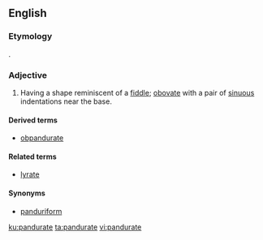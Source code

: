 ==English==

===Etymology===
{{etyl|la|en}} {{lena}} {{term|pandura|lang=la||a pandore}}.

===Adjective===
{{en-adj}}

# {{context|botany|of leaves|lang=en}} Having a shape reminiscent of a [[fiddle]]; [[obovate]] with a pair of [[sinuous]] indentations near the base.

====Derived terms====
* [[obpandurate]]

====Related terms====
* [[lyrate]]

====Synonyms====
* [[panduriform]]

[[ku:pandurate]]
[[ta:pandurate]]
[[vi:pandurate]]